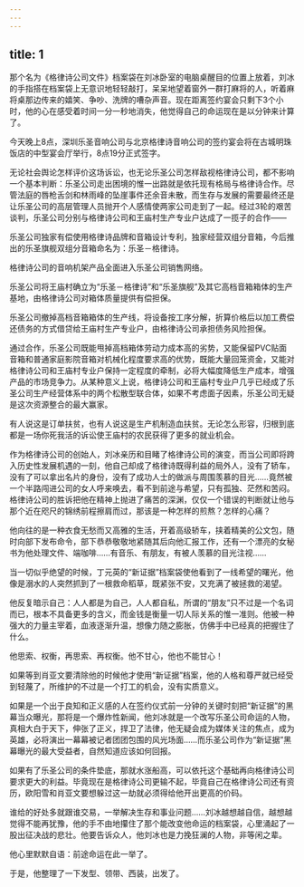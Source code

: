 ```yaml
---
---
---
```

title: 1
---




那个名为《格律诗公司文件》档案袋在刘冰卧室的电脑桌醒目的位置上放着，刘冰的手指搭在档案袋上无意识地轻轻敲打，呆呆地望着窗外一群打麻将的人，听着麻将桌那边传来的嬉笑、争吵、洗牌的嘈杂声音。现在距离签约宴会只剩下3个小时，他的心在感受着时间一分一秒地消失，他觉得自己的命运现在是以分钟来计算了。

今天晚上8点，深圳乐圣音响公司与北京格律诗音响公司的签约宴会将在古城明珠饭店的中型宴会厅举行，8点19分正式签字。

无论社会舆论怎样评价这场诉讼，也无论乐圣公司怎样敌视格律诗公司，都不影响一个基本判断：乐圣公司走出困境的惟一出路就是依托现有格局与格律诗合作。尽管法庭的唇枪舌剑和林雨峰的坠崖事件还余音未散，而生存与发展的需要最终还是让乐圣公司的高层管理人员抛开个人感情使两家公司走到了一起。经过3轮的艰苦谈判，乐圣公司分别与格律诗公司和王庙村生产专业户达成了一揽子的合作——


乐圣公司独家有偿使用格律诗品牌和音箱设计专利，独家经营双组分音箱，今后推出的乐圣旗舰双组分音箱命名为：乐圣－格律诗。

格律诗公司的音响机架产品全面进入乐圣公司销售网络。

乐圣公司将王庙村确立为“乐圣－格律诗”和“乐圣旗舰”及其它高档音箱箱体的生产基地，由格律诗公司对箱体质量提供有偿担保。

乐圣公司撤掉高档音箱箱体的生产线，将设备按工序分解，折算价格后以加工费偿还债务的方式借贷给王庙村生产专业户，由格律诗公司承担债务风险担保。




通过合作，乐圣公司既能甩掉高档箱体劳动力成本高的劣势，又能保留PVC贴面音箱和普通家庭影院音箱对机械化程度要求高的优势，既能大量回笼资金，又能对格律诗公司和王庙村专业户保持一定程度的牵制，必将大幅度降低生产成本，增强产品的市场竞争力。从某种意义上说，格律诗公司和王庙村专业户几乎已经成了乐圣公司生产经营体系中的两个松散型联合体，如果不考虑面子因素，乐圣公司无疑是这次资源整合的最大赢家。

有人说这是订单扶贫，也有人说这是生产机制造血扶贫。无论怎么形容，归根到底都是一场你死我活的诉讼使王庙村的农民获得了更多的就业机会。

作为格律诗公司的创始人，刘冰亲历和目睹了格律诗公司的演变，而当公司即将跨入历史性发展机遇的一刻，他自己却成了格律诗既得利益的局外人，没有了轿车，没有了可以拿出名片的身份，没有了成功人士的做派与周围羡慕的目光……竟然被一个半路闯进公司的女人呼来唤去，看不到前途与希望，只有孤独、茫然和苦闷。格律诗公司的胜诉把他在精神上抛进了痛苦的深渊，仅仅一个错误的判断就让他与那个近在咫尺的锦绣前程擦肩而过，那该是一种怎样的煎熬？怎样的心痛？

他向往的是一种衣食无愁而又高雅的生活，开着高级轿车，挟着精美的公文包，随时向部下发布命令，部下恭恭敬敬地紧随其后向他汇报工作，还有一个漂亮的女秘书为他处理文件、端咖啡……有音乐、有朋友，有被人羡慕的目光注视……

当一切似乎绝望的时候，丁元英的“新证据”档案袋使他看到了一线希望的曙光，他像是溺水的人突然抓到了一根救命稻草，既紧张不安，又充满了被拯救的渴望。

他反复暗示自己：人人都是为自己，人人都自私，所谓的“朋友”只不过是一个名词而已，根本不具备更多的含义，而金钱是衡量一切人际关系的惟一准则。他被一种强大的力量主宰着，血液逐渐升温，想像力随之膨胀，仿佛手中已经真的把握住了什么。

他思索、权衡，再思索、再权衡。他不甘心，他也不能甘心！

如果等到肖亚文要清除他的时候他才使用“新证据”档案，他的人格和尊严就已经受到轻蔑了，所维护的不过是一个打工的机会，没有实质意义。

如果是一个出于良知和正义感的人在签约仪式前一分钟的关键时刻把“新证据”的黑幕当众曝光，那将是一个爆炸性新闻，他刘冰就是一个改写乐圣公司命运的人物，真相大白于天下，伸张了正义，捍卫了法律，他无疑会成为媒体关注的焦点，成为英雄，必将演出一幕幕被记者团团包围的风光场面……而乐圣公司作为“新证据”黑幕曝光的最大受益者，自然知道应该如何回报。

如果有了乐圣公司的条件垫底，那就水涨船高，可以依托这个基础再向格律诗公司要求更大的利益。毕竟现在是格律诗公司更输不起，毕竟自己在格律诗公司还有资历，欧阳雪和肖亚文要想躲过这一劫就必须得给他开出更高的价码。

谁给的好处多就跟谁交易，一举解决生存和事业问题……刘冰越想越自信，越想越觉得不能再犹豫，他的手不由地攥住了那个能改变他命运的档案袋，心里涌起了一股出征决战的悲壮。他要告诉众人，他刘冰也是力挽狂澜的人物，非等闲之辈。

他心里默默自语：前途命运在此一举了。

于是，他整理了一下发型、领带、西装，出发了。